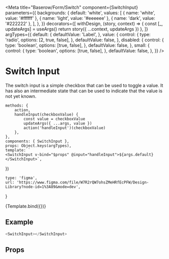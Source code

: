 

<Meta
    title="Baserow/Form/Switch"
    component={SwitchInput}
    parameters={{
        backgrounds: {
            default: 'white',
            values: [
                { name: 'white', value: '#ffffff' },
                { name: 'light', value: '#eeeeee' },
                { name: 'dark', value: '#222222' },
            ],
        },
    }}
    decorators={[
        withDesign,
        (story, context) => {
            const [_, updateArgs] = useArgs()
            return story({ ...context, updateArgs })
        },
    ]}
    argTypes={{
        default: {
            defaultValue: 'Label',
        },
        value: {
            control: {
                type: 'radio',
                options: [2, true, false],
            },
            defaultValue: false,
        },
        disabled: {
            control: {
                type: 'boolean',
                options: [true, false],
            },
            defaultValue: false,
        },
        small: {
            control: {
                type: 'boolean',
                options: [true, false],
            },
            defaultValue: false,
        },
    }}
/>

# Switch Input

The switch input is a simple checkbox that can be used to toggle a value. It has also an intermediate state that can be used to indicate that the value is not yet known.

    methods: {
        action,
        handleInput(checkboxValue) {
            const value = checkboxValue
            updateArgs({ ...args, value })
            action('handleInput')(checkboxValue)
        },
    },
    components: { SwitchInput },
    props: Object.keys(argTypes),
    template: `
    <SwitchInput v-bind="$props" @input="handleInput">${args.default}</SwitchInput>`,
})

    type: 'figma',
    url: 'https://www.figma.com/file/W7R2rQW7ohsZMeHRfEcPFW/Design-Library?node-id=1%3A89&mode=dev',
}

<Canvas>
    <Story
        name="Switch"
        parameters={{
            design: config(designConfig),
        }}
    >
        {Template.bind({})}
    </Story>
</Canvas>

## Example

```javascript
<SwitchInput></SwitchInput>
```

## Props

<Props of={SwitchInput} />
